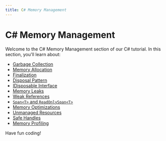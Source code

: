 ```yaml
---
title: C# Memory Management
---
```


# C# Memory Management

Welcome to the C# Memory Management section of our C# tutorial. In this section, you'll learn about:

- [Garbage Collection](./0-c-sharp-garbage-collection.mdx)
- [Memory Allocation](./1-c-sharp-memory-allocation.mdx)
- [Finalization](./2-c-sharp-finalization.mdx)
- [Disposal Pattern](./3-c-sharp-disposal-pattern.mdx)
- [IDisposable Interface](./4-c-sharp-idisposable-interface.mdx)
- [Memory Leaks](./5-c-sharp-memory-leaks.mdx)
- [Weak References](./6-c-sharp-weak-references.mdx)
- [`Span<T>` and `ReadOnlySpan<T>`](./7-c-sharp-span-readonlyspan.mdx)
- [Memory Optimizations](./8-c-sharp-memory-optimizations.mdx)
- [Unmanaged Resources](./9-c-sharp-unmanaged-resources.mdx)
- [Safe Handles](./10-c-sharp-safe-handles.mdx)
- [Memory Profiling](./11-c-sharp-memory-profiling.mdx)

Have fun coding!